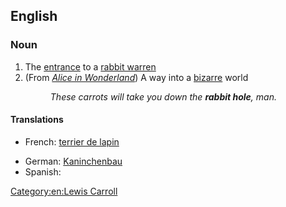 ==English==
{{wikipedia}}
===Noun===
{{en-noun|sg=[[rabbit]] [[hole]]}}

# The [[entrance]] to a [[rabbit warren]]
# (From ''[[Wikipedia:Alice in Wonderland|Alice in Wonderland]]'') A way into a [[bizarre]] world
#:''These carrots will take you down the '''rabbit hole''', man. ''

====Translations====
{{trans-top|the entrance to a rabbit warren}}
*French: [[terrier de lapin]] {{f}}
{{trans-mid}}
*German: [[Kaninchenbau]] {{m}}
* Spanish: {{t|es|madriguera|f}}
{{trans-bottom}}

[[Category:en:Lewis Carroll]]